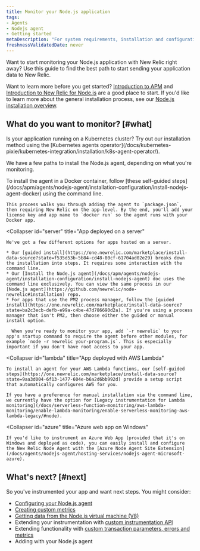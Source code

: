 ```yaml
---
title: Monitor your Node.js application
tags:
- Agents
- Nodejs agent
- Getting started
metaDescription: "For system requirements, installation and configuration procedures, and troubleshooting tips for New Relic's Node.js agent, start here."
freshnessValidatedDate: never
---
```


Want to start monitoring your Node.js application with New Relic right away? Use this guide to find the best path to start sending your application data to New Relic.

Want to learn more before you get started? [Introduction to APM](/docs/apm/new-relic-apm/getting-started/introduction-apm) and [Introduction to New Relic for Node.js](/docs/apm/agents/nodejs-agent/getting-started/introduction-new-relic-nodejs) are a good place to start. If you'd like to learn more about the general installation process, see our [Node.js installation overview](/docs/apm/agents/nodejs-agent/installation-configuration/install-nodejs-agent).

## What do you want to monitor? [#what]

<Callout variant="tip">
  Is your application running on a Kubernetes cluster? Try out our installation method using the [Kubernetes agents operator](/docs/kubernetes-pixie/kubernetes-integration/installation/k8s-agent-operator/).
</Callout>

We have a few paths to install the Node.js agent, depending on what you're monitoring.

<CollapserGroup>
  <Collapser
    id="docker"
    title="App deployed in a Docker container"
  >
    To install the agent in a Docker container, follow [these self-guided steps](/docs/apm/agents/nodejs-agent/installation-configuration/install-nodejs-agent-docker) using the command line.

    This process walks you through adding the agent to `package.json`, then requiring New Relic on the app-level. By the end, you'll add your license key and app name to `docker run` so the agent runs with your Docker app.
  </Collapser>

  <Collapser
    id="server"
    title="App deployed on a server"
  >
    We've got a few different options for apps hosted on a server.

    * Our [guided install](https://one.newrelic.com/marketplace/install-data-source?state=f535d53b-5b84-cd48-80cf-61704ad02e29) breaks down the installation into steps. It requires some interaction with the command line.
    * Our [Install the Node.js agent](/docs/apm/agents/nodejs-agent/installation-configuration/install-nodejs-agent) doc uses the command line exclusively. You can view the same process in our [Node.js agent](https://github.com/newrelic/node-newrelic#installation) repo.
    * For apps that use the PM2 process manager, follow the [guided install](https://one.newrelic.com/marketplace/install-data-source?state=ba2c3ecb-defb-e99a-c4be-47d786690d2a). If you're using a process manager that isn't PM2, then choose either the guided or manual install option.

      When you're ready to monitor your app, add `-r newrelic` to your app's startup command to require the agent before other modules, for example `node -r newrelic your-program.js`. This is especially important if you don't have root access to your app.
  </Collapser>

  <Collapser
    id="lambda"
    title="App deployed with AWS Lambda"
  >
    To install an agent for your AWS Lambda functions, our [self-guided steps](https://one.newrelic.com/marketplace/install-data-source?state=9aa3d004-6f13-1477-604e-b6a2d6bb992d) provide a setup script that automatically configures AWS for you.

    If you have a preference for manual installation via the command line, we currently have the option for [Legacy instrumentation for Lambda monitoring](/docs/serverless-function-monitoring/aws-lambda-monitoring/enable-lambda-monitoring/enable-serverless-monitoring-aws-lambda-legacy/#node).
  </Collapser>

  <Collapser
      id="azure"
      title="Azure web app on Windows"
  >
    If you'd like to instrument an Azure Web App (provided that it's on Windows and deployed as code), you can easily install and configure the New Relic Node Agent with the [Azure Node Agent Site Extension](/docs/agents/nodejs-agent/hosting-services/nodejs-agent-microsoft-azure).

  </Collapser>
</CollapserGroup>

## What's next? [#next]

So you've instrumented your app and want next steps. You might consider:

* [Configuring your Node.js agent](/docs/apm/agents/nodejs-agent/installation-configuration/nodejs-agent-configuration)
* [Creating custom metrics](/docs/apm/agents/nodejs-agent/extend-your-instrumentation/nodejs-custom-metrics)
* [Getting data from the Node.js virtual machine (V8)](/docs/apm/agents/nodejs-agent/extend-your-instrumentation/nodejs-vm-measurements)
* Extending your instrumentation with [custom instrumentation API](/docs/apm/agents/nodejs-agent/extend-your-instrumentation/nodejs-custom-instrumentation)
* Extending functionality with [custom transaction parameters, errors and metrics](/docs/apm/agents/nodejs-agent/api-guides/guide-using-nodejs-agent-api)
* Adding [<InlinePopover type="browser"/>](/docs/apm/agents/nodejs-agent/extend-your-instrumentation/browser-monitoring-nodejs-agent) with your Node.js agent
